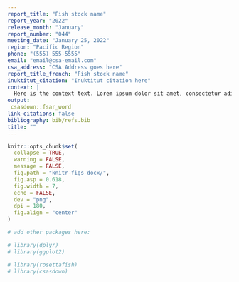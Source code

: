 ```yaml
---
report_title: "Fish stock name"
report_year: "2022"
release_month: "January"
report_number: "044"
meeting_date: "January 25, 2022"
region: "Pacific Region"
phone: "(555) 555-5555"
email: "email@csa-email.com"
csa_address: "CSA Address goes here"
report_title_french: "Fish stock name"
inuktitut_citation: "Inuktitut citation here"
context: |
  Here is the context text. Lorem ipsum dolor sit amet, consectetur adipisicing elit, sed do eiusmod tempor incididunt ut labore et dolore magna aliqua. Ut enim ad minim veniam, quis nostrud exercitation ullamco laboris nisi ut aliquip ex ea commodo consequat. Duis aute irure dolor in reprehenderit in voluptate velit esse cillum dolore eu fugiat nulla pariatur. Excepteur sint occaecat cupidatat non proident, sunt in culpa qui officia deserunt mollit anim id est laborum.
output:
 csasdown::fsar_word
link-citations: false
bibliography: bib/refs.bib
title: ""
---
```


```r
knitr::opts_chunk$set(
  collapse = TRUE,
  warning = FALSE,
  message = FALSE,
  fig.path = "knitr-figs-docx/",
  fig.asp = 0.618,
  fig.width = 7,
  echo = FALSE,
  dev = "png",
  dpi = 180,
  fig.align = "center"
)
```

```r
# add other packages here:

# library(dplyr)
# library(ggplot2)

# library(rosettafish)
# library(csasdown)
```